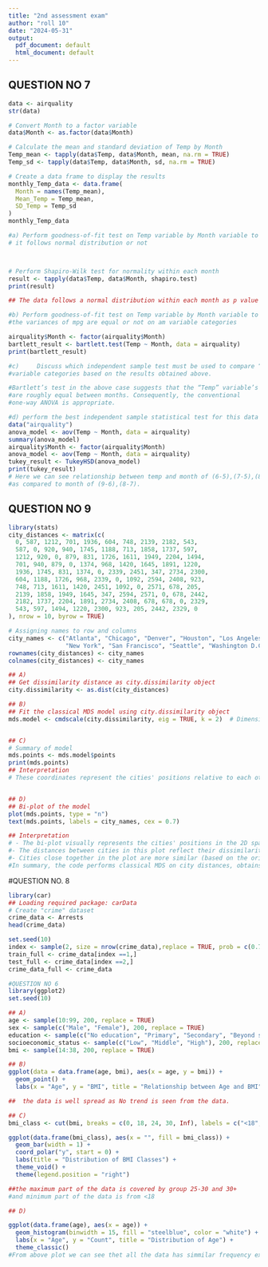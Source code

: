 ```yaml
---
title: "2nd assessment exam"
author: "roll 10"
date: "2024-05-31"
output:
  pdf_document: default
  html_document: default
---
```



## QUESTION NO 7
```r

data <- airquality
str(data)

# Convert Month to a factor variable
data$Month <- as.factor(data$Month)

# Calculate the mean and standard deviation of Temp by Month
Temp_mean <- tapply(data$Temp, data$Month, mean, na.rm = TRUE)
Temp_sd <- tapply(data$Temp, data$Month, sd, na.rm = TRUE)

# Create a data frame to display the results
monthly_Temp_data <- data.frame(
  Month = names(Temp_mean),
  Mean_Temp = Temp_mean,
  SD_Temp = Temp_sd
)
monthly_Temp_data

#a) Perform goodness-of-fit test on Temp variable by Month variable to check if 
# it follows normal distribution or not



# Perform Shapiro-Wilk test for normality within each month
result <- tapply(data$Temp, data$Month, shapiro.test)
print(result)

## The data follows a normal distribution within each month as p value is greater than 0.05.

#b)	Perform goodness-of-fit test on Temp variable by Month variable to check if 
#the variances of mpg are equal or not on am variable categories

airquality$Month <- factor(airquality$Month)
bartlett_result <- bartlett.test(Temp ~ Month, data = airquality)
print(bartlett_result)

#c) 	Discuss which independent sample test must be used to compare “Temp” variable by “Month” 
#variable categories based on the results obtained above.

#Bartlett’s test in the above case suggests that the “Temp” variable’s variances
#are roughly equal between months. Consequently, the conventional 
#one-way ANOVA is appropriate.

#d) perform the best independent sample statistical test for this data now and interpret the result carefully.
data("airquality")
anova_model <- aov(Temp ~ Month, data = airquality)
summary(anova_model)
airquality$Month <- factor(airquality$Month)
anova_model <- aov(Temp ~ Month, data = airquality)
tukey_result <- TukeyHSD(anova_model)
print(tukey_result)
# Here we can see relationship between temp and month of (6-5),(7-5),(8-5),(9-5) are less significant
#as compared to month of (9-6),(8-7).
```
## QUESTION NO 9
```r



library(stats)
city_distances <- matrix(c(
  0, 587, 1212, 701, 1936, 604, 748, 2139, 2182, 543,
  587, 0, 920, 940, 1745, 1188, 713, 1858, 1737, 597,
  1212, 920, 0, 879, 831, 1726, 1611, 1949, 2204, 1494,
  701, 940, 879, 0, 1374, 968, 1420, 1645, 1891, 1220,
  1936, 1745, 831, 1374, 0, 2339, 2451, 347, 2734, 2300,
  604, 1188, 1726, 968, 2339, 0, 1092, 2594, 2408, 923,
  748, 713, 1611, 1420, 2451, 1092, 0, 2571, 678, 205,
  2139, 1858, 1949, 1645, 347, 2594, 2571, 0, 678, 2442,
  2182, 1737, 2204, 1891, 2734, 2408, 678, 678, 0, 2329,
  543, 597, 1494, 1220, 2300, 923, 205, 2442, 2329, 0
), nrow = 10, byrow = TRUE)

# Assigning names to row and columns
city_names <- c("Atlanta", "Chicago", "Denver", "Houston", "Los Angeles", "Miami",
                "New York", "San Francisco", "Seattle", "Washington D.C.")
rownames(city_distances) <- city_names
colnames(city_distances) <- city_names

## A)
## Get dissimilarity distance as city.dissimilarity object
city.dissimilarity <- as.dist(city_distances)

## B)
## Fit the classical MDS model using city.dissimilarity object
mds.model <- cmdscale(city.dissimilarity, eig = TRUE, k = 2)  # Dimension 2


## C)
# Summary of model
mds.points <- mds.model$points
print(mds.points)
## Interpretation
# These coordinates represent the cities' positions relative to each other based on their pairwise distances.


## D)
## Bi-plot of the model
plot(mds.points, type = "n")
text(mds.points, labels = city_names, cex = 0.7)

## Interpretation
# - The bi-plot visually represents the cities' positions in the 2D space.
#- The distances between cities in this plot reflect their dissimilarities from the original distance matrix.
#- Cities close together in the plot are more similar (based on the original distances), while those farther apart are more dissimilar.
#In summary, the code performs classical MDS on city distances, obtains 2D coordinates, and creates a bi-plot to visualize the cities' relative positions.
```

#QUESTION NO. 8
```r


library(car)
## Loading required package: carData
# Create "crime" dataset
crime_data <- Arrests
head(crime_data)

set.seed(10)
index <- sample(2, size = nrow(crime_data),replace = TRUE, prob = c(0.7, 0.3))
train_full <- crime_data[index ==1,]
test_full <- crime_data[index ==2,]
crime_data_full <- crime_data
```



```r
#QUESTION NO 6
library(ggplot2)
set.seed(10)

## A)
age <- sample(10:99, 200, replace = TRUE)
sex <- sample(c("Male", "Female"), 200, replace = TRUE)
education <- sample(c("No education", "Primary", "Secondary", "Beyond secondary"), 200, replace = TRUE)
socioeconomic_status <- sample(c("Low", "Middle", "High"), 200, replace = TRUE)
bmi <- sample(14:38, 200, replace = TRUE)

## B)
ggplot(data = data.frame(age, bmi), aes(x = age, y = bmi)) +
  geom_point() +
  labs(x = "Age", y = "BMI", title = "Relationship between Age and BMI")

##  the data is well spread as No trend is seen from the data.

## C)
bmi_class <- cut(bmi, breaks = c(0, 18, 24, 30, Inf), labels = c("<18", "18-24", "25-30", "30+"))

ggplot(data.frame(bmi_class), aes(x = "", fill = bmi_class)) +
  geom_bar(width = 1) +
  coord_polar("y", start = 0) +
  labs(title = "Distribution of BMI Classes") +
  theme_void() +
  theme(legend.position = "right")

##the maximum part of the data is covered by group 25-30 and 30+ 
#and minimum part of the data is from <18 

## D)

ggplot(data.frame(age), aes(x = age)) +
  geom_histogram(binwidth = 15, fill = "steelblue", color = "white") +
  labs(x = "Age", y = "Count", title = "Distribution of Age") +
  theme_classic()
#From above plot we can see thet all the data has simmilar frequency except highest one
```